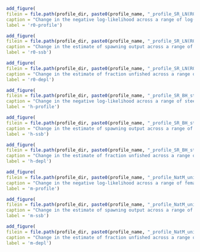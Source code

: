 ```r
add_figure(
filein = file.path(profile_dir, paste0(profile_name, "_profile_SR_LN(R0)_prior_like_0"),  "piner_panel_SR_LN(R0).png"), 
caption = "Change in the negative log-likelihood across a range of log(R~0~) values",
label = 'r0-profile')
```

\pagebreak

```r
add_figure(
filein = file.path(profile_dir, paste0(profile_name, "_profile_SR_LN(R0)_prior_like_0"),  "SR_LN(R0)_trajectories_compare1_spawnbio.png"), 
caption = "Change in the estimate of spawning output across a range of log(R~0~) values",
label = 'r0-ssb')
```

\pagebreak

```r
add_figure(
filein = file.path(profile_dir, paste0(profile_name, "_profile_SR_LN(R0)_prior_like_0"),  "SR_LN(R0)_trajectories_compare3_Bratio.png"), 
caption = "Change in the estimate of fraction unfished across a range of log(R~0~) values",
label = 'r0-depl')
```

\pagebreak

```r
add_figure(
filein = file.path(profile_dir, paste0(profile_name, "_profile_SR_BH_steep_prior_like_1"),  "piner_panel_SR_BH_steep.png"), 
caption = "Change in the negative log-likelihood across a range of steepness (h) values",
label = 'h-profile')
```

\pagebreak

```r
add_figure(
filein = file.path(profile_dir, paste0(profile_name, "_profile_SR_BH_steep_prior_like_1"),  "SR_BH_steep_trajectories_compare1_spawnbio.png"), 
caption = "Change in the estimate of spawning output across a range of steepness (h) values",
label = 'h-ssb')
```

\pagebreak

```r
add_figure(
filein = file.path(profile_dir, paste0(profile_name, "_profile_SR_BH_steep_prior_like_1"),  "SR_BH_steep_trajectories_compare3_Bratio.png"), 
caption = "Change in the estimate of fraction unfished across a range of steepness (h) values",
label = 'h-depl')
```

\pagebreak

```r
add_figure(
filein = file.path(profile_dir, paste0(profile_name, "_profile_NatM_uniform_Fem_GP_1_prior_like_1"),  "piner_panel_NatM_uniform_Fem_GP_1.png"), 
caption = "Change in the negative log-likelihood across a range of female natural mortality (M) values",
label = 'm-profile')
```

\pagebreak


```r
add_figure(
filein = file.path(profile_dir, paste0(profile_name, "_profile_NatM_uniform_Fem_GP_1_prior_like_1"),  "NatM_uniform_Fem_GP_1_trajectories_compare1_spawnbio.png"), 
caption = "Change in the estimate of spawning output across a range of female natural mortality (M) values",
label = 'm-ssb')
```

\pagebreak


```r
add_figure(
filein = file.path(profile_dir, paste0(profile_name, "_profile_NatM_uniform_Fem_GP_1_prior_like_1"),  "NatM_uniform_Fem_GP_1_trajectories_compare3_Bratio.png"), 
caption = "Change in the estimate of fraction unfished across a range of female natural (M) values",
label = 'm-depl')
```

